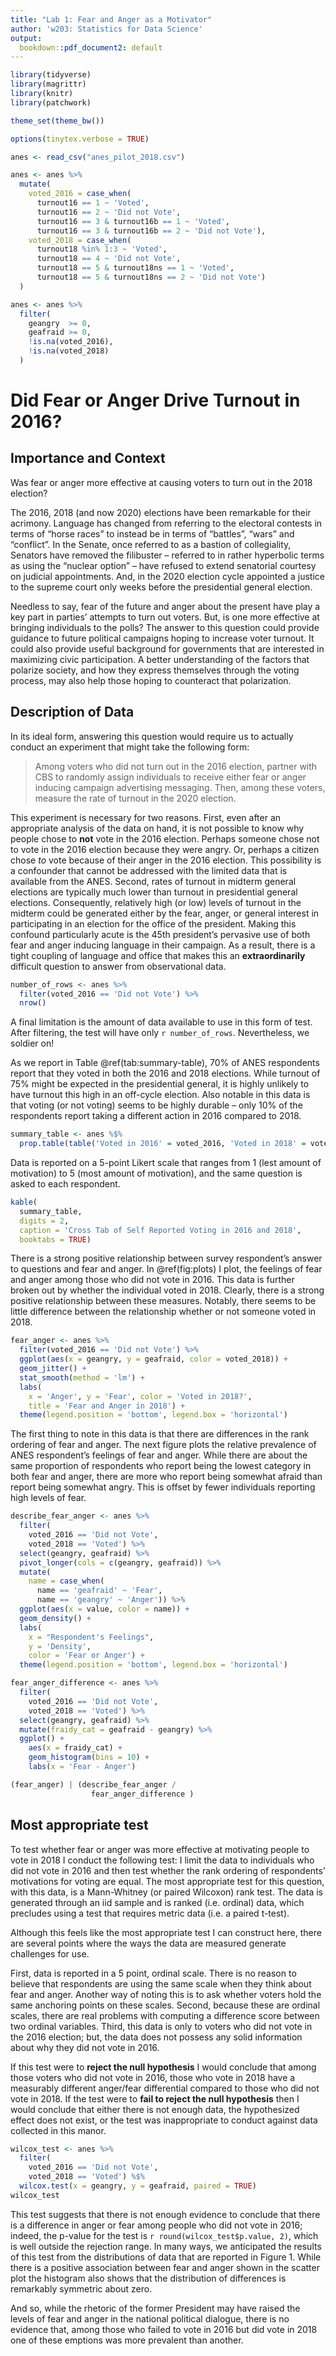 ```yaml
---
title: "Lab 1: Fear and Anger as a Motivator"
author: 'w203: Statistics for Data Science'
output:
  bookdown::pdf_document2: default
---
```


```r
library(tidyverse) 
library(magrittr)
library(knitr)
library(patchwork)

theme_set(theme_bw())

options(tinytex.verbose = TRUE)
```

```r
anes <- read_csv("anes_pilot_2018.csv")
```

```r
anes <- anes %>% 
  mutate(
    voted_2016 = case_when(
      turnout16 == 1 ~ 'Voted', 
      turnout16 == 2 ~ 'Did not Vote', 
      turnout16 == 3 & turnout16b == 1 ~ 'Voted', 
      turnout16 == 3 & turnout16b == 2 ~ 'Did not Vote'), 
    voted_2018 = case_when(
      turnout18 %in% 1:3 ~ 'Voted', 
      turnout18 == 4 ~ 'Did not Vote', 
      turnout18 == 5 & turnout18ns == 1 ~ 'Voted', 
      turnout18 == 5 & turnout18ns == 2 ~ 'Did not Vote')
  )
```

```r
anes <- anes %>% 
  filter(
    geangry  >= 0, 
    geafraid >= 0, 
    !is.na(voted_2016), 
    !is.na(voted_2018)
  )
```

# Did Fear or Anger Drive Turnout in 2016? 

## Importance and Context

Was fear or anger more effective at causing voters to turn out in the 2018 election? 

The 2016, 2018 (and now 2020) elections have been remarkable for their acrimony. Language has changed from referring to the electoral contests in terms of "horse races" to instead be in terms of "battles", "wars" and "conflict". In the Senate, once referred to as a bastion of collegiality, Senators have removed the filibuster -- referred to in rather hyperbolic terms as using the "nuclear option" -- have refused to extend senatorial courtesy on judicial appointments. And, in the 2020 election cycle appointed a justice to the supreme court only weeks before the presidential general election. 

Needless to say, fear of the future and anger about the present have play a key part in parties' attempts to turn out voters. But, is one more effective at bringing individuals to the polls? The answer to this question could provide guidance to future political campaigns hoping to increase voter turnout. It could also provide useful background for governments that are interested in maximizing civic participation.  A better understanding of the factors that polarize society, and how they express themselves through the voting process, may also help those hoping to counteract that polarization.

## Description of Data

In its ideal form, answering this question would require us to actually conduct an experiment that might take the following form: 

> Among voters who did not turn out in the 2016 election, partner with CBS to randomly assign individuals to receive either fear or anger inducing campaign advertising messaging. Then, among these voters, measure the rate of turnout in the 2020 election. 

This experiment is necessary for two reasons. First, even after an appropriate analysis of the data on hand, it is not possible to know why people chose to **not**  vote in the 2016 election. Perhaps someone chose not to vote in the 2016 election because they were angry. Or, perhaps a citizen  chose *to* vote because of their anger in the 2016 election. This possibility is a confounder that cannot be addressed with the limited data that is available from the ANES. Second, rates of turnout in midterm general elections are typically much lower than turnout in presidential general elections. Consequently, relatively high (or low) levels of turnout in the midterm could be generated either by the fear, anger, or general interest in participating in an election for the office of the president. Making this confound particularly acute is the 45th president's pervasive use of both fear and anger inducing language in their campaign. As a result, there is a tight coupling of language and office that makes this an **extraordinarily** difficult question to answer from observational data. 

```r
number_of_rows <- anes %>% 
  filter(voted_2016 == 'Did not Vote') %>% 
  nrow()
```

A final limitation is the amount of data available to use in this form of test. After filtering, the test will have only `r number_of_rows`. Nevertheless, we soldier on! 

As we report in Table \@ref(tab:summary-table), 70% of ANES respondents report that they voted in both the 2016 and 2018 elections. While turnout of 75% might be expected in the presidential general, it is highly unlikely to have turnout this high in an off-cycle election. Also notable in this data is that voting (or not voting) seems to be highly durable -- only 10% of the respondents report taking a different action in 2016 compared to 2018. 

```r
summary_table <- anes %$% 
  prop.table(table('Voted in 2016' = voted_2016, 'Voted in 2018' = voted_2018))
```

Data is reported on a 5-point Likert scale that ranges from 1 (lest amount of motivation) to 5 (most amount of motivation), and the same question is asked to each respondent. 

```r
kable(
  summary_table,
  digits = 2,
  caption = 'Cross Tab of Self Reported Voting in 2016 and 2018', 
  booktabs = TRUE)
```

There is a strong positive relationship between survey respondent's answer to questions and fear and anger. In \@ref(fig:plots) I plot, the feelings of fear and anger among those who did not vote in 2016. This data is further broken out by whether the individual voted in 2018. Clearly, there is a strong positive relationship between these measures. Notably, there seems to be little difference between the relationship whether or not someone voted in 2018. 

```r
fear_anger <- anes %>% 
  filter(voted_2016 == 'Did not Vote') %>% 
  ggplot(aes(x = geangry, y = geafraid, color = voted_2018)) + 
  geom_jitter() + 
  stat_smooth(method = 'lm') + 
  labs(
    x = 'Anger', y = 'Fear', color = 'Voted in 2018?', 
    title = 'Fear and Anger in 2018') + 
  theme(legend.position = 'bottom', legend.box = 'horizontal')
```

The first thing to note in this data is that there are differences in the rank ordering of fear and anger. The next figure plots the relative prevalence of ANES respondent's feelings of fear and anger. While there are about the same proportion of respondents who report being the lowest category in both fear and anger, there are more who report being somewhat afraid than report being somewhat angry. This is offset by fewer individuals reporting high levels of fear. 

```r
describe_fear_anger <- anes %>% 
  filter(
    voted_2016 == 'Did not Vote', 
    voted_2018 == 'Voted') %>% 
  select(geangry, geafraid) %>% 
  pivot_longer(cols = c(geangry, geafraid)) %>% 
  mutate(
    name = case_when(
      name == 'geafraid' ~ 'Fear', 
      name == 'geangry' ~ 'Anger')) %>% 
  ggplot(aes(x = value, color = name)) + 
  geom_density() + 
  labs(
    x = "Respondent's Feelings", 
    y = 'Density',
    color = 'Fear or Anger') + 
  theme(legend.position = 'bottom', legend.box = 'horizontal')
```

```r
fear_anger_difference <- anes %>% 
  filter(
    voted_2016 == 'Did not Vote',
    voted_2018 == 'Voted') %>% 
  select(geangry, geafraid) %>% 
  mutate(fraidy_cat = geafraid - geangry) %>% 
  ggplot() + 
    aes(x = fraidy_cat) + 
    geom_histogram(bins = 10) + 
    labs(x = 'Fear - Anger')
```


```r
(fear_anger) | (describe_fear_anger / 
                  fear_anger_difference ) 
```

## Most appropriate test 
To test whether fear or anger was more effective at motivating people to vote in 2018 I conduct the following test: I limit the data to individuals who did not vote in 2016 and then test whether the rank ordering of respondents' motivations for voting are equal. The most appropriate test for this question, with this data, is a Mann-Whitney (or paired Wilcoxon) rank test. The data is generated through an iid sample and is ranked (i.e. ordinal) data, which precludes using a test that requires metric data (i.e. a paired t-test). 

Although this feels like the most appropriate test I can construct here, there are several points where the ways the data are measured generate challenges for use. 

First, data is reported in a 5 point, ordinal scale. There is no reason to believe that respondents are using the same scale when they think about fear and anger. Another way of noting this is to ask whether voters hold the same anchoring points on these scales. Second, because these are ordinal scales, there are real problems with computing a difference score between two ordinal variables. Third, this data is only to voters who did not vote in the 2016 election; but, the data does not possess any solid information about why they did not vote in 2016. 

If this test were to **reject the null hypothesis** I would conclude that among those voters who did not vote in 2016, those who vote in 2018 have a measurably different anger/fear differential compared to those who did not vote in 2018. If the test were to **fail to reject the null hypothesis** then I would conclude that either there is not enough data, the hypothesized effect does not exist, or the test was inappropriate to conduct against data collected in this manor. 

```r
wilcox_test <- anes %>% 
  filter(
    voted_2016 == 'Did not Vote', 
    voted_2018 == 'Voted') %$% 
  wilcox.test(x = geangry, y = geafraid, paired = TRUE)
wilcox_test
```

This test suggests that there is not enough evidence to conclude that there is a difference in anger or fear among people who did not vote in 2016; indeed, the p-value for the test is `r round(wilcox_test$p.value, 2)`, which is well outside the rejection range. In many ways, we anticipated the results of this test from the distributions of data that are reported in Figure 1. While there is a positive association between fear and anger shown in the scatter plot the histogram also shows that the distribution of differences is remarkably symmetric about zero. 

And so, while the rhetoric of the former President may have raised the levels of fear and anger in the national political dialogue, there is no evidence that, among those who failed to vote in 2016 but did vote in 2018 one of these emptions was more prevalent than another. 
